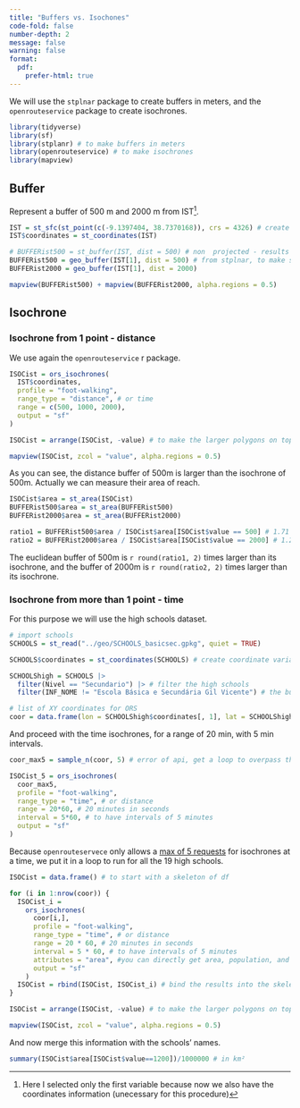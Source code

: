```yaml
---
title: "Buffers vs. Isochones"
code-fold: false
number-depth: 2
message: false
warning: false
format:
  pdf:
    prefer-html: true
---
```


We will use the `stplnar` package to create buffers in meters, and the `openrouteservice` package to create isochrones.

```r
library(tidyverse)
library(sf)
library(stplanr) # to make buffers in meters
library(openrouteservice) # to make isochrones
library(mapview)
```

## Buffer

Represent a buffer of 500 m and 2000 m from IST^[Here I selected only the first variable because now we also have the coordinates information (unecessary for this procedure)].

```r
IST = st_sfc(st_point(c(-9.1397404, 38.7370168)), crs = 4326) # create a point
IST$coordinates = st_coordinates(IST)

# BUFFERist500 = st_buffer(IST, dist = 500) # non  projected - results may be weird
BUFFERist500 = geo_buffer(IST[1], dist = 500) # from stplnar, to make sure it is in meters.
BUFFERist2000 = geo_buffer(IST[1], dist = 2000)

mapview(BUFFERist500) + mapview(BUFFERist2000, alpha.regions = 0.5)
```

## Isochrone

### Isochrone from 1 point - distance

We use again the `openrouteservice` r package.

```r
ISOCist = ors_isochrones(
  IST$coordinates,
  profile = "foot-walking",
  range_type = "distance", # or time
  range = c(500, 1000, 2000),
  output = "sf"
)

ISOCist = arrange(ISOCist, -value) # to make the larger polygons on top of the table so the are displayed behind.

mapview(ISOCist, zcol = "value", alpha.regions = 0.5)
```

As you can see, the distance buffer of 500m is larger than the isochrone of 500m.
Actually we can measure their area of reach.

```r
ISOCist$area = st_area(ISOCist)
BUFFERist500$area = st_area(BUFFERist500)
BUFFERist2000$area = st_area(BUFFERist2000)

ratio1 = BUFFERist500$area / ISOCist$area[ISOCist$value == 500] # 1.71
ratio2 = BUFFERist2000$area / ISOCist$area[ISOCist$value == 2000] # 1.22
```

The euclidean buffer of 500m is `r round(ratio1, 2)` times larger than its isochrone, and the buffer of 2000m is `r round(ratio2, 2)` times larger than its isochrone.


### Isochrone from more than 1 point - time

For this purpose we will use the high schools dataset.

```r
# import schools
SCHOOLS = st_read("../geo/SCHOOLS_basicsec.gpkg", quiet = TRUE)

SCHOOLS$coordinates = st_coordinates(SCHOOLS) # create coordinate variable

SCHOOLShigh = SCHOOLS |>
  filter(Nivel == "Secundario") |> # filter the high schools
  filter(INF_NOME != "Escola Básica e Secundária Gil Vicente") # the building is too far apart from the OSM networks and routing cannot be fount for this school

# list of XY coordinates for ORS
coor = data.frame(lon = SCHOOLShigh$coordinates[, 1], lat = SCHOOLShigh$coordinates[, 2])
```

And proceed with the time isochrones, for a range of 20 min, with 5 min intervals.

```r
coor_max5 = sample_n(coor, 5) # error of api, get a loop to overpass this!

ISOCist_5 = ors_isochrones(
  coor_max5,
  profile = "foot-walking",
  range_type = "time", # or distance
  range = 20*60, # 20 minutes in seconds
  interval = 5*60, # to have intervals of 5 minutes
  output = "sf"
)
```

Because `openrouteservece` only allows a [max of 5 requests](https://openrouteservice.org/restrictions/) for isochrones at a time, we put it in a loop to run for all the 19 high schools.

```r
ISOCist = data.frame() # to start with a skeleton of df

for (i in 1:nrow(coor)) {
  ISOCist_i =
    ors_isochrones(
      coor[i,],
      profile = "foot-walking",
      range_type = "time", # or distance
      range = 20 * 60, # 20 minutes in seconds
      interval = 5 * 60, # to have intervals of 5 minutes
      attributes = "area", #you can directly get area, population, and so on. see documentation
      output = "sf"
    )
  ISOCist = rbind(ISOCist, ISOCist_i) # bind the results into the skeleton, one by one
}

ISOCist = arrange(ISOCist, -value) # to make the larger polygons on top of the table so the are displayed behind.
```
```r
mapview(ISOCist, zcol = "value", alpha.regions = 0.5)
```

And now merge this information with the schools' names.

```r
summary(ISOCist$area[ISOCist$value==1200])/1000000 # in km²
```
